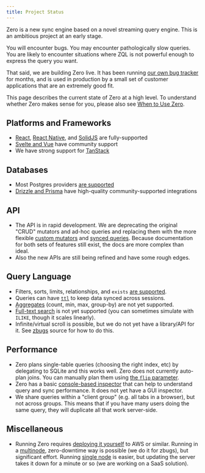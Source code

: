 ```yaml
---
title: Project Status
---
```


<Note type="warning" emoji="🚧" heading="Zero is in Alpha">
Zero is a new sync engine based on a novel streaming query engine. This is an ambitious project at an early stage.

You will encounter bugs. You may encounter pathologically slow queries. You are likely to encounter situations where ZQL is not powerful enough to express the
query you want.

That said, we are building Zero live. It has been running [our own bug tracker](https://zbugs.rocicorp.dev) for months, and is used in production by a small set of customer applications that are an extremely good fit.

This page describes the current state of Zero at a high level. To understand whether Zero makes sense for you, please also see [When to Use Zero](./when-to-use).
</Note>

## Platforms and Frameworks

* [React](./react), [React Native](./react-native), and [SolidJS](./solidjs) are fully-supported
* [Svelte and Vue](community) have community support
* We have strong support for [TanStack](https://x.com/aboodman/status/1941914143961071635)

## Databases

* Most Postgres providers [are supported](connecting-to-postgres)
* [Drizzle and Prisma](community) have high-quality community-supported integrations

## API

* The API is in rapid development. We are deprecating the original "CRUD" mutators and ad-hoc queries and replacing them with the more flexible [custom mutators](/docs/custom-mutators) and [synced queries](/docs/synced-queries). Because documentation for both sets of features still exist, the docs are more complex than ideal.
* Also the new APIs are still being refined and have some rough edges.

## Query Language

* Filters, sorts, limits, relationships, and `exists` [are supported](./reading-data).
* Queries can have [`ttl`](reading-data#background-queries) to keep data synced across sessions.
* [Aggregates](roadmap) (count, min, max, group-by) are not yet supported.
* [Full-text search](roadmap) is not yet supported (you can sometimes simulate with `ILIKE`, though it scales linearly).
* Infinite/virtual scroll is possible, but we do not yet have a library/API for it. See [zbugs](/docs/samples#zbugs) source for how to do this.

## Performance

* Zero plans single-table queries (choosing the right index, etc) by delegating to SQLite and this works well. Zero does not currently auto-plan joins. You can manually plan them using [the `flip` parameter](/docs/reading-data#join-flipping).
* Zero has a basic [console-based inspector](/docs/debug/inspector) that can help to understand query and sync performance. It does not yet have a GUI inspector.
* We share queries within a "client group" (e.g. all tabs in a browser), but not across groups. This means that if you have many users doing the same query, they will duplicate all that work server-side.

## Miscellaneous

* Running Zero requires [deploying it yourself](deployment) to AWS or similar. Running in a [multinode](deployment#guide-multi-node-on-sstaws), zero-downtime way is possible (we do it for zbugs), but significant effort. Running [single node](deployment#guide-single-node-on-flyio) is easier, but updating the server takes it down for a minute or so (we are working on a SaaS solution).
